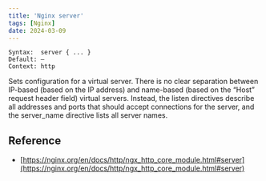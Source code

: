 ```yaml
---
title: 'Nginx server'
tags: [Nginx]
date: 2024-03-09
---
```


```
Syntax:  server { ... }
Default: —
Context: http
```

Sets configuration for a virtual server. There is no clear separation between IP-based (based on the IP address) and name-based (based on the “Host” request header field) virtual servers. Instead, the listen directives describe all addresses and ports that should accept connections for the server, and the server_name directive lists all server names.

## Reference

- [https://nginx.org/en/docs/http/ngx_http_core_module.html#server](https://nginx.org/en/docs/http/ngx_http_core_module.html#server)

